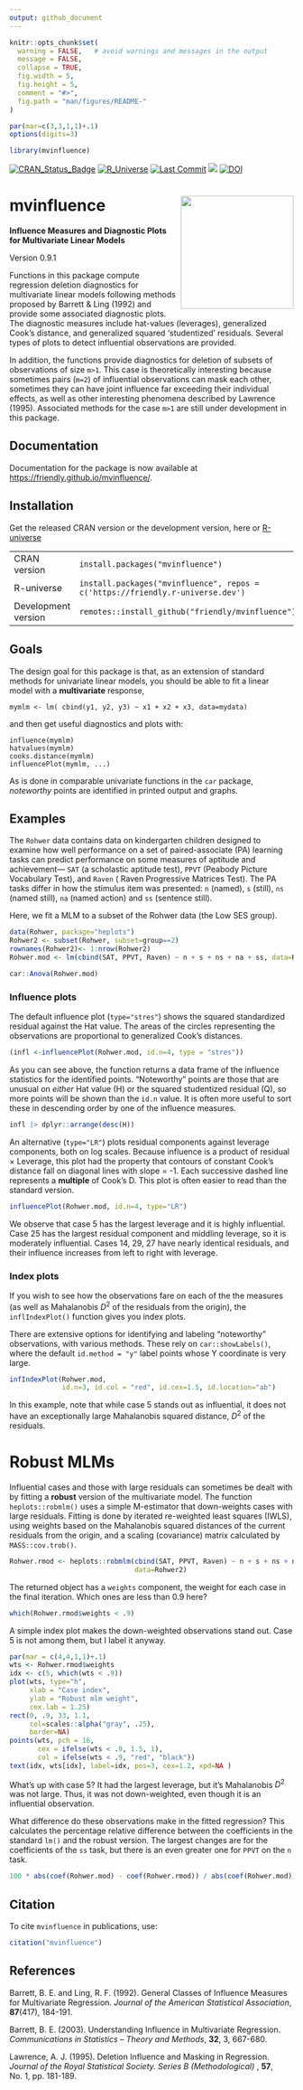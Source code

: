 ```yaml
---
output: github_document
---
```


<!-- README.md is generated from README.Rmd. Please edit that file and knit again -->


```r
knitr::opts_chunk$set(
  warning = FALSE,   # avoid warnings and messages in the output
  message = FALSE,
  collapse = TRUE,
  fig.width = 5,
  fig.height = 5,
  comment = "#>",
  fig.path = "man/figures/README-"
)

par(mar=c(3,3,1,1)+.1)
options(digits=3)
```

```r
library(mvinfluence)
```

[![CRAN_Status_Badge](http://www.r-pkg.org/badges/version/mvinfluence)](https://cran.r-project.org/package=mvinfluence)
[![R_Universe](https://friendly.r-universe.dev/badges/mvinfluence)](https://friendly.r-universe.dev)
[![Last Commit](https://img.shields.io/github/last-commit/friendly/mvinfluence)](https://github.com/friendly/mvinfluence/)
[![](http://cranlogs.r-pkg.org/badges/grand-total/mvinfluence)](https://cran.r-project.org/package=mvinfluence)
[![DOI](https://zenodo.org/badge/128774860.svg)](https://zenodo.org/badge/latestdoi/128774860)



# mvinfluence <img src="man/figures/logo.png" align="right" height="200px" />

**Influence Measures and Diagnostic Plots for Multivariate Linear Models**

Version 0.9.1

Functions in this package compute regression deletion diagnostics for multivariate linear models following
methods proposed by  Barrett & Ling (1992)
and provide some associated
diagnostic plots.  The diagnostic measures include hat-values (leverages), generalized Cook's distance, and
generalized squared 'studentized' residuals.  Several types of plots to detect influential observations are
provided.

In addition, the functions provide diagnostics for deletion of
subsets of observations of size `m>1`. This case is theoretically interesting
because sometimes pairs (`m=2`) of influential observations can mask each other,
sometimes they can have joint influence far exceeding their individual effects,
as well as other interesting phenomena described by Lawrence (1995).
Associated methods for the case
`m>1` are still under development in this package.

## Documentation
Documentation for the package is now available at [https://friendly.github.io/mvinfluence/](https://friendly.github.io/mvinfluence/).


## Installation

Get the released CRAN version or the development version, here or [R-universe](https://friendly.r-universe.dev)

|                     |                                                                                |
|---------------------|--------------------------------------------------------------------------------|
| CRAN version        | `install.packages("mvinfluence")`                                              |
| R-universe          | `install.packages("mvinfluence", repos = c('https://friendly.r-universe.dev')` |
| Development version | `remotes::install_github("friendly/mvinfluence")`                              |

## Goals

The design goal for this package is that, as an extension of standard methods for univariate linear models, you should be able to fit a linear model with a **multivariate** response,

    mymlm <- lm( cbind(y1, y2, y3) ~ x1 + x2 + x3, data=mydata)

and then get useful diagnostics and plots with:

    influence(mymlm)
    hatvalues(mymlm)
    cooks.distance(mymlm)
    influencePlot(mymlm, ...)  

As is done in comparable univariate functions in the `car` package, *noteworthy* points are identified in printed output and graphs.


## Examples

The `Rohwer` data contains data on kindergarten children designed to examine how well performance on a set of paired-associate (PA) 
learning tasks can predict performance on some measures of aptitude and achievement---
`SAT` (a scholastic aptitude test),
`PPVT` (Peabody Picture Vocabulary Test), and 
`Raven` ( Raven Progressive Matrices Test). The PA tasks differ in how the stimulus item was presented:
`n` (named), 
`s` (still), 
`ns` (named still), 
`na` (named action) and 
`ss` (sentence still).

Here, we fit a MLM to a subset of the Rohwer data (the Low SES group). 

```r
data(Rohwer, package="heplots")
Rohwer2 <- subset(Rohwer, subset=group==2)
rownames(Rohwer2)<- 1:nrow(Rohwer2)
Rohwer.mod <- lm(cbind(SAT, PPVT, Raven) ~ n + s + ns + na + ss, data=Rohwer2)

car::Anova(Rohwer.mod)
```

### Influence plots

The default influence plot (`type="stres"`) shows the squared standardized residual against the Hat value. The areas of the circles representing the observations are proportional to generalized Cook's distances.

```r
(infl <-influencePlot(Rohwer.mod, id.n=4, type = "stres"))
```

As you can see above,
the function returns a data frame of the influence statistics for the identified points. "Noteworthy" points are those that are unusual on *either* Hat value (H) or the squared studentized residual (Q), so more points will be shown than the `id.n` value. It is often more useful to sort these in descending order by one of the influence measures.

```r
infl |> dplyr::arrange(desc(H))
```

An alternative (`type="LR"`) plots residual components against leverage components, both on log scales. Because influence is a product of residual $\times$ Leverage, this plot had the property that contours of constant Cook's distance fall on diagonal lines with slope = -1. Each successive dashed line represents 
a **multiple** of Cook's D.
This plot is often easier to read than the standard version. 

```r
influencePlot(Rohwer.mod, id.n=4, type="LR")
```

We observe that case 5 has the largest leverage and it is highly influential.
Case 25 has the largest residual component and middling leverage, so it is moderately influential.
Cases 14, 29, 27 have nearly identical residuals, and their influence increases from left to right
with leverage.

### Index plots
If you wish to see how the observations fare on each of the the measures (as well as Mahalanobis $D^2$ of the residuals from the origin), 
the `inflIndexPlot()` function gives you index plots. 

There are extensive options for identifying and labeling "noteworthy"
observations, with various methods. These rely on `car::showLabels()`, where the default `id.method = "y"` label points whose
Y coordinate is very large.

```r
infIndexPlot(Rohwer.mod, 
             id.n=3, id.col = "red", id.cex=1.5, id.location="ab")
```

In this example, note that while case 5 stands out as influential, it does not have an exceptionally large Mahalanobis
squared distance, $D^2$ of the residuals.

# Robust MLMs

Influential cases and those with large residuals can sometimes be dealt with by fitting a **robust** version of
the multivariate model.  The function `heplots::robmlm()` uses a simple M-estimator that down-weights cases
with large residuals. Fitting is done by iterated re-weighted least squares (IWLS), using weights based on the Mahalanobis squared distances of the current residuals from the origin, and a scaling (covariance) matrix calculated by `MASS::cov.trob()`.

```r
Rohwer.rmod <- heplots::robmlm(cbind(SAT, PPVT, Raven) ~ n + s + ns + na + ss, 
                               data=Rohwer2)
```

The returned object has a `weights` component, the weight for each case in the final iteration. Which ones are less than 0.9 here?
```r
which(Rohwer.rmod$weights < .9)
```

A simple index plot makes the down-weighted observations stand out. Case 5 is not among them, but I label it anyway.
```r
par(mar = c(4,4,1,1)+.1)
wts <- Rohwer.rmod$weights
idx <- c(5, which(wts < .9))
plot(wts, type="h",
     xlab = "Case index", 
     ylab = "Robust mlm weight",
     cex.lab = 1.25)
rect(0, .9, 33, 1.1, 
     col=scales::alpha("gray", .25), 
     border=NA)
points(wts, pch = 16, 
       cex = ifelse(wts < .9, 1.5, 1),
       col = ifelse(wts < .9, "red", "black"))
text(idx, wts[idx], label=idx, pos=3, cex=1.2, xpd=NA )
```

What's up with case 5? It had the largest leverage, but it's Mahalanobis $D^2$ was not large.
Thus, it was not down-weighted, even though it is an influential observation.

What difference do these observations make in the fitted regression? This calculates the percentage relative difference
between the coefficients in the standard `lm()` and the robust version.  The largest changes are for the coefficients
of the `ss` task, but there is an even greater one for `PPVT` on the `n` task.
```r
100 * abs(coef(Rohwer.mod) - coef(Rohwer.rmod)) / abs(coef(Rohwer.mod))
```

## Citation
To cite `mvinfluence` in publications, use:
```r
citation("mvinfluence")
```


## References

Barrett, B. E. and Ling, R. F. (1992).
General Classes of Influence Measures for Multivariate Regression.
*Journal of the American Statistical Association*, **87**(417), 184-191.

Barrett, B. E. (2003). Understanding Influence in Multivariate Regression.
*Communications in Statistics -- Theory and Methods*, **32**, 3, 667-680.

Lawrence, A. J. (1995). Deletion Influence and Masking in Regression.
*Journal of the Royal Statistical Society. Series B (Methodological)* , **57**, No. 1, pp. 181-189. 



